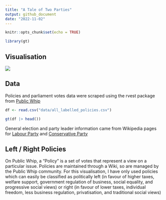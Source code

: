 ```yaml
---
title: "A Tale of Two Parties"
output: github_document
date: "2022-11-02"
---
```


```r
knitr::opts_chunk$set(echo = TRUE)

library(gt)
```


## Visualisation

![](outputs/test_plot.jpg)

## Data

Policies and parliament votes data were scraped using the rvest package from [Public Whip](https://www.publicwhip.org.uk/)

```r
df <- read.csv("data/all_labelled_policies.csv")

gt(df |> head())
```


General election and party leader information came from Wikipedia pages for [Labour Party](https://en.wikipedia.org/wiki/Labour_Party_(UK)) and [Conservative Party](https://en.wikipedia.org/wiki/Conservative_Party_(UK))

## Left / Right Policies

On Public Whip, a "Policy" is a set of votes that represent a view on a particular issue. Policies are maintained through a Wiki, so are managed by the Public Whip community. For this visualisation, I have only used policies which can easily be classified as politically left (in favour of higher taxes, welfare support, government regulation of business, social equality, and progressive social views) or right (in favour of lower taxes, individual freedom, less business regulation, privatisation, and traditional social views)

